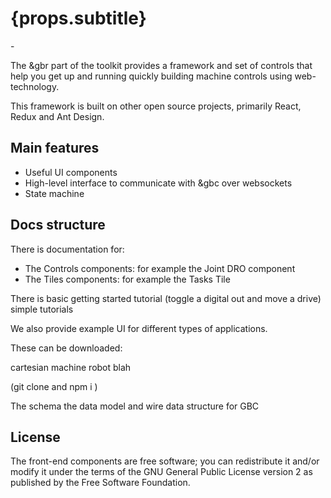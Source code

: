 
# {props.subtitle}

<Tldr>
    -
</Tldr>

The &gbr part of the toolkit provides a framework and set of controls that help you get up and running quickly building machine controls using web-technology.

This framework is built on other open source projects, primarily React, Redux and Ant Design.

## Main features

* Useful UI components
* High-level interface to communicate with &gbc over websockets
* State machine

## Docs structure
There is documentation for:

* The Controls components: <Link to="/docs/gbr/controls/JointDro"> for example the Joint DRO component </Link>
* The Tiles components: <Link to="/docs/gbr/tiles/TasksTile"> for example the Tasks Tile </Link>

There is basic getting started tutorial (toggle a digital out and move a drive) <Link to="get-started/front-end"> simple tutorials</Link>

We also provide example UI for different types of applications.

These can be downloaded:

cartesian machine
robot
blah

(git clone and npm i )

The schema <Link to="/docs/gbc/schema"> the data model and wire data structure for GBC</Link>

## License

The front-end components are free software; you can redistribute it and/or modify it under the terms of the GNU General Public License version 2 as published by the Free Software Foundation.

